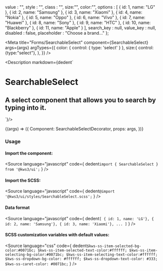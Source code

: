 
  value : "",
  style : "",
  class : "",
  size:"",
  color:"",
  options : [
    { id: 1, name: "LG" },
    { id: 2, name: "Samsung" },
    { id: 3, name: "Xiaomi" },
    { id: 4, name: "Nokia" },
    { id: 5, name: "Oppo" },
    { id: 6, name: "Vivo" },
    { id: 7, name: "Huawei" },
    { id: 8, name: "Sony" },
    { id: 9, name: "HTC" },
    { id: 10, name: "Blackberry" },
    { id: 11, name: "Apple" }
  ],
  search_key : null,
  value_key : null,
  disabled : false,
  placeholder : "Choose a brand..."
};

<Meta
  title="Forms/SearchableSelect"
  component={SearchableSelect}
  args={args}
  argTypes={{
    color: {
      control: { type: 'select' }
    },
    size:{
      control: {type:"select"},
    },
  }}
/>

<Description markdown={dedent`
# SearchableSelect
## A select component that allows you to search by typing into it.
`}/>

<Canvas>
  <Story
  name="SearchableSelect"
  args={args}
  >
  {(args) => ({
    Component: SearchableSelectDecorator,
    props: args,
  })}
  </Story>
</Canvas>

<ArgsTable story="SearchableSelect" />

### Usage
#### Import the component:
<Source
  language="javascript"
  code={
    dedent`import { SearchableSelect } from '@kws3/ui';`
  }
/>

#### Import the SCSS:
<Source
  language="javascript"
  code={
    dedent`@import '@kws3/ui/styles/SearchableSelect.scss';`
  }
/>

#### Data format
<Source
  language="javascript"
  code={
    dedent`
    [
      { id: 1, name: 'LG'},
      { id: 2, name: 'Samsung'},
      { id: 3, name: 'Xiaomi'},
    ...
    ]
    `
  }
/>

#### SCSS customization variables with default values:
<Source
  language="css"
  code={
    dedent`
      $kws-ss-item-selected-bg-color:#0071bc;
      $kws-ss-item-selected-text-color:#ffffff;
      $kws-ss-item-selecting-bg-color:#0071bc;
      $kws-ss-item-selecting-text-color:#ffffff;
      $kws-ss-dropdown-bg-color: #ffffff;
      $kws-ss-dropdown-text-color: #333;
      $kws-ss-caret-color: #0071bc;
    `
  }
/>
